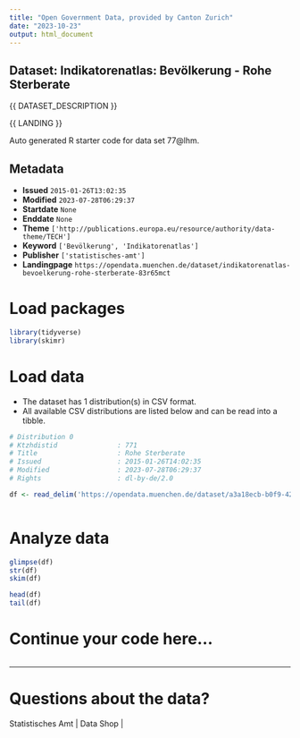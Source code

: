 ```yaml
---
title: "Open Government Data, provided by Canton Zurich"
date: "2023-10-23"
output: html_document
---
```


## Dataset: Indikatorenatlas: Bevölkerung - Rohe Sterberate

{{ DATASET_DESCRIPTION }}

{{ LANDING }}

Auto generated R starter code for data set 77@lhm.

## Metadata

- **Issued** `2015-01-26T13:02:35`
- **Modified** `2023-07-28T06:29:37`
- **Startdate** `None`
- **Enddate** `None`
- **Theme** `['http://publications.europa.eu/resource/authority/data-theme/TECH']`
- **Keyword** `['Bevölkerung', 'Indikatorenatlas']`
- **Publisher** `['statistisches-amt']`
- **Landingpage** `https://opendata.muenchen.de/dataset/indikatorenatlas-bevoelkerung-rohe-sterberate-83r65mct`


# Load packages

```r

library(tidyverse)
library(skimr)

```

# Load data

-   The dataset has 1 distribution(s) in CSV format.
-   All available CSV distributions are listed below and can be read into a tibble.

```r

# Distribution 0
# Ktzhdistid               : 771
# Title                    : Rohe Sterberate
# Issued                   : 2015-01-26T14:02:35
# Modified                 : 2023-07-28T06:29:37
# Rights                   : dl-by-de/2.0

df <- read_delim('https://opendata.muenchen.de/dataset/a3a18ecb-b0f9-42f2-b92b-d4d5a9ce24a2/resource/fcbee553-afeb-4751-946e-25bfc8854c7d/download/indikat_bevoelkerung_rohe_sterberate_240723.csv')



```

# Analyze data

```r

glimpse(df)
str(df)
skim(df)

head(df)
tail(df)

```

# Continue your code here...

```r

```

------------------------------------------------------------------------

# Questions about the data?

Statistisches Amt | Data Shop | 

